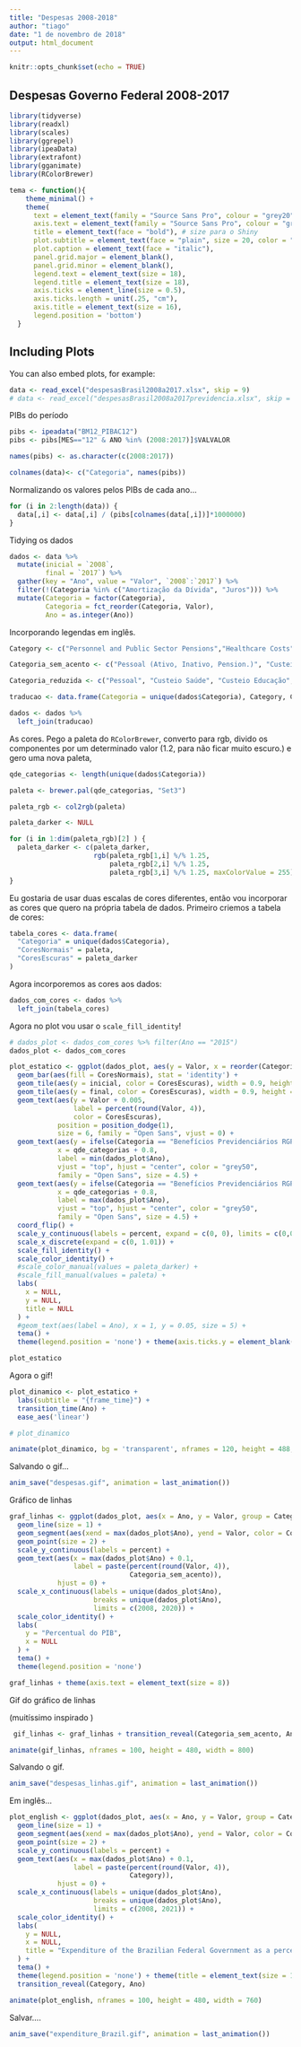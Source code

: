 ```yaml
---
title: "Despesas 2008-2018"
author: "tiago"
date: "1 de novembro de 2018"
output: html_document
---
```


```r
knitr::opts_chunk$set(echo = TRUE)
```

## Despesas Governo Federal 2008-2017

```r
library(tidyverse)
library(readxl)
library(scales)
library(ggrepel)
library(ipeaData)
library(extrafont)
library(gganimate)
library(RColorBrewer)

tema <- function(){
    theme_minimal() +
    theme(
      text = element_text(family = "Source Sans Pro", colour = "grey20"),
      axis.text = element_text(family = "Source Sans Pro", colour = "grey20", size = 16),
      title = element_text(face = "bold"), # size para o Shiny
      plot.subtitle = element_text(face = "plain", size = 20, color = "grey20"),
      plot.caption = element_text(face = "italic"),
      panel.grid.major = element_blank(), 
      panel.grid.minor = element_blank(),
      legend.text = element_text(size = 18),
      legend.title = element_text(size = 18),
      axis.ticks = element_line(size = 0.5),
      axis.ticks.length = unit(.25, "cm"),
      axis.title = element_text(size = 16),
      legend.position = 'bottom')
  }

```

## Including Plots

You can also embed plots, for example:

```r
data <- read_excel("despesasBrasil2008a2017.xlsx", skip = 9)
# data <- read_excel("despesasBrasil2008a2017previdencia.xlsx", skip = 9)
```

PIBs do período

```r
pibs <- ipeadata("BM12_PIBAC12")
pibs <- pibs[MES=="12" & ANO %in% (2008:2017)]$VALVALOR

names(pibs) <- as.character(c(2008:2017))

colnames(data)<- c("Categoria", names(pibs))
```

Normalizando os valores pelos PIBs de cada ano...

```r
for (i in 2:length(data)) {
  data[,i] <- data[,i] / (pibs[colnames(data[,i])]*1000000)
}
```

Tidying os dados

```r
dados <- data %>%
  mutate(inicial = `2008`,
         final = `2017`) %>%
  gather(key = "Ano", value = "Valor", `2008`:`2017`) %>%
  filter(!(Categoria %in% c("Amortização da Dívida", "Juros"))) %>%
  mutate(Categoria = factor(Categoria),
         Categoria = fct_reorder(Categoria, Valor),
         Ano = as.integer(Ano))

```

Incorporando legendas em inglês.

```r
Category <- c("Personnel and Public Sector Pensions","Healthcare Costs","Education Costs","Welfare Costs","Administrative Costs","Pension Benefits (private sector)","Investments","Transfers to States and Municipalities")

Categoria_sem_acento <- c("Pessoal (Ativo, Inativo, Pension.)", "Custeio da Saude", "Custeio da Educacao", "Custeio Social", "Custeio Administrativo", "Beneficios Previdenciarios RGPS", "Investimentos", "Transferencias a Estados e Mun.")

Categoria_reduzida <- c("Pessoal", "Custeio Saúde", "Custeio Educação", "Custeio Social", "Custeio Administrativo", "Beneficios RGPS", "Investimentos", "Transferências")

traducao <- data.frame(Categoria = unique(dados$Categoria), Category, Categoria_sem_acento, Categoria_reduzida)

dados <- dados %>%
  left_join(traducao)
```


As cores. Pego a paleta do `RColorBrewer`, converto para rgb, divido os componentes por um determinado valor (1.2, para não ficar muito escuro.) e gero uma nova paleta, 

```r
qde_categorias <- length(unique(dados$Categoria))

paleta <- brewer.pal(qde_categorias, "Set3")

paleta_rgb <- col2rgb(paleta)

paleta_darker <- NULL

for (i in 1:dim(paleta_rgb)[2] ) {
  paleta_darker <- c(paleta_darker, 
                     rgb(paleta_rgb[1,i] %/% 1.25,               
                         paleta_rgb[2,i] %/% 1.25, 
                         paleta_rgb[3,i] %/% 1.25, maxColorValue = 255))
}
```

Eu gostaria de usar duas escalas de cores diferentes, então vou incorporar as cores que quero na própria tabela de dados. Primeiro criemos a tabela de cores:

```r
tabela_cores <- data.frame(
  "Categoria" = unique(dados$Categoria),
  "CoresNormais" = paleta,
  "CoresEscuras" = paleta_darker
)
```

Agora incorporemos as cores aos dados:

```r
dados_com_cores <- dados %>%
  left_join(tabela_cores)
```

Agora no plot vou usar o `scale_fill_identity`!

```r
# dados_plot <- dados_com_cores %>% filter(Ano == "2015")
dados_plot <- dados_com_cores

plot_estatico <- ggplot(dados_plot, aes(y = Valor, x = reorder(Categoria_reduzida, Valor))) +
  geom_bar(aes(fill = CoresNormais), stat = 'identity') +
  geom_tile(aes(y = inicial, color = CoresEscuras), width = 0.9, height = 0.00001, linetype = 'dotted') +
  geom_tile(aes(y = final, color = CoresEscuras), width = 0.9, height = 0.00001) +
  geom_text(aes(y = Valor + 0.005, 
                label = percent(round(Valor, 4)), 
                color = CoresEscuras), 
            position = position_dodge(1),
            size = 6, family = "Open Sans", vjust = 0) +
  geom_text(aes(y = ifelse(Categoria == "Benefícios Previdenciários RGPS", inicial, NA)), 
            x = qde_categorias + 0.8, 
            label = min(dados_plot$Ano),
            vjust = "top", hjust = "center", color = "grey50",
            family = "Open Sans", size = 4.5) +
  geom_text(aes(y = ifelse(Categoria == "Benefícios Previdenciários RGPS", final, NA)), 
            x = qde_categorias + 0.8, 
            label = max(dados_plot$Ano),
            vjust = "top", hjust = "center", color = "grey50", 
            family = "Open Sans", size = 4.5) +
  coord_flip() +
  scale_y_continuous(labels = percent, expand = c(0, 0), limits = c(0,0.095)) +
  scale_x_discrete(expand = c(0, 1.01)) +
  scale_fill_identity() +
  scale_color_identity() +
  #scale_color_manual(values = paleta_darker) +
  #scale_fill_manual(values = paleta) +
  labs(
    x = NULL,
    y = NULL,
    title = NULL
  ) +
  #geom_text(aes(label = Ano), x = 1, y = 0.05, size = 5) +
  tema() +
  theme(legend.position = 'none') + theme(axis.ticks.y = element_blank())

plot_estatico
```

Agora o gif!

```r
plot_dinamico <- plot_estatico +
  labs(subtitle = "{frame_time}") +
  transition_time(Ano) +
  ease_aes('linear')

# plot_dinamico

animate(plot_dinamico, bg = 'transparent', nframes = 120, height = 488, width = 688)
```

Salvando o gif...
```r
anim_save("despesas.gif", animation = last_animation())
```

Gráfico de linhas

```r
graf_linhas <- ggplot(dados_plot, aes(x = Ano, y = Valor, group = Categoria_sem_acento, color = CoresEscuras)) +
  geom_line(size = 1) +
  geom_segment(aes(xend = max(dados_plot$Ano), yend = Valor, color = CoresNormais), linetype = 2) +
  geom_point(size = 2) +
  scale_y_continuous(labels = percent) +
  geom_text(aes(x = max(dados_plot$Ano) + 0.1, 
                label = paste(percent(round(Valor, 4)),
                              Categoria_sem_acento)), 
            hjust = 0) +
  scale_x_continuous(labels = unique(dados_plot$Ano), 
                     breaks = unique(dados_plot$Ano),
                     limits = c(2008, 2020)) +
  scale_color_identity() +
  labs(
    y = "Percentual do PIB",
    x = NULL
  ) +
  tema() + 
  theme(legend.position = 'none')

graf_linhas + theme(axis.text = element_text(size = 8))
```

Gif do gráfico de linhas

(muitíssimo inspirado )

```r
 gif_linhas <- graf_linhas + transition_reveal(Categoria_sem_acento, Ano)

animate(gif_linhas, nframes = 100, height = 480, width = 800)
```

Salvando o gif.

```r
anim_save("despesas_linhas.gif", animation = last_animation())
```

Em inglês...
```r
plot_english <- ggplot(dados_plot, aes(x = Ano, y = Valor, group = Category, color = CoresEscuras)) +
  geom_line(size = 1) +
  geom_segment(aes(xend = max(dados_plot$Ano), yend = Valor, color = CoresNormais), linetype = 2) +
  geom_point(size = 2) +
  scale_y_continuous(labels = percent) +
  geom_text(aes(x = max(dados_plot$Ano) + 0.1, 
                label = paste(percent(round(Valor, 4)),
                              Category)), 
            hjust = 0) +
  scale_x_continuous(labels = unique(dados_plot$Ano), 
                     breaks = unique(dados_plot$Ano),
                     limits = c(2008, 2021)) +
  scale_color_identity() +
  labs(
    y = NULL,
    x = NULL,
    title = "Expenditure of the Brazilian Federal Government as a percentage of the GDP"
  ) +
  tema() + 
  theme(legend.position = 'none') + theme(title = element_text(size = 16, face = 'plain')) +
  transition_reveal(Category, Ano) 

animate(plot_english, nframes = 100, height = 480, width = 760)

```

Salvar....
```r
anim_save("expenditure_Brazil.gif", animation = last_animation())
```

